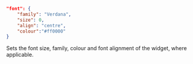 ```json
"font": {
    "family": "Verdana",
    "size": 0,
    "align": "centre",
    "colour":"#ff0000"
}
```
Sets the font size, family, colour and font alignment of the widget, where applicable. 
